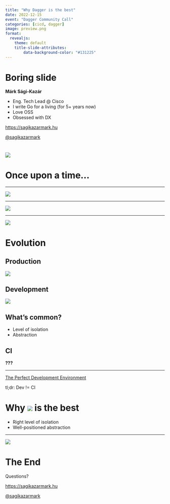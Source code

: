 ```yaml
---
title: "Why Dagger is the best"
date: 2022-12-15
event: "Dagger Community Call"
categories: [cicd, dagger]
image: preview.png
format:
  revealjs:
    theme: default
    title-slide-attributes:
        data-background-color: "#131225"
---
```


# Boring slide

**Márk Sági-Kazár**

- Eng. Tech Lead @ Cisco
- I write Go for a living (for 5+ years now)
- Love OSS
- Obsessed with DX

[https://sagikazarmark.hu](https://sagikazarmark.hu)

[@sagikazarmark](https://twitter.com/sagikazarmark)

#

![](tweet.png){.r-stretch fig-align="center"}

# Once upon a time...

---

![](works-on-my-machine-ops.jpg){.r-stretch fig-align="center"}

---

![](works-on-my-machine-dev.jpg){.r-stretch fig-align="center"}

---

![](works-on-my-machine-ci.jpg){.r-stretch fig-align="center"}

# Evolution

## Production

![](prod-timeline.embed.svg){.r-stretch fig-align="center"}

## Development

![](dev-timeline.embed.svg){.r-stretch fig-align="center"}

## What's common?

- Level of isolation
- Abstraction

## CI

**???**

---

[The Perfect Development Environment](https://sagikazarmark.hu/blog/the-perfect-development-environment-2022/)

tl;dr: Dev != CI

# Why <img src="logo.svg"> is the best

- Right level of isolation
- Well-positioned abstraction

---

![](tweet.png){.r-stretch fig-align="center"}

# The End

Questions?

[https://sagikazarmark.hu](https://sagikazarmark.hu)

[@sagikazarmark](https://twitter.com/sagikazarmark)
